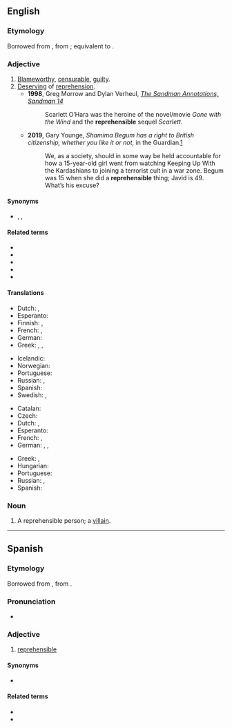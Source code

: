 {{also|répréhensible|repréhensible}}
==English==

===Etymology===
Borrowed from {{bor|en|LL.|reprehensibilis}}, from {{der|en|la|reprehendo}}; equivalent to {{suffix|en|reprehend|ible}}.

===Adjective===
{{en-adj}}

# [[blameworthy|Blameworthy]], [[censurable]], [[guilty]].
# [[deserve|Deserving]] of [[reprehension]].
#* '''1998''', Greg Morrow and Dylan Verheul, ''[https://web.archive.org/web/20080725120802/http://www.dyve.net/sandman/annotations/sm14.html The Sandman Annotations, Sandman 14]''
#*: Scarlett O’Hara was the heroine of the novel/movie ''Gone with the Wind'' and the '''reprehensible''' sequel ''Scarlett''.
#* '''2019''', Gary Younge, ''Shamima Begum has a right to British citizenship, whether you like it or not'', in the Guardian.[https://www.theguardian.com/commentisfree/2019/feb/21/shemima-begum-right-british-citizenship]
#*: We, as a society, should in some way be held accountable for how a 15-year-old girl went from watching Keeping Up With the Kardashians to joining a terrorist cult in a war zone. Begum was 15 when she did a '''reprehensible''' thing; Javid is 49. What’s his excuse?

====Synonyms====
* {{l|en|at fault}}, {{l|en|deplorable}}, {{l|en|remiss}}

====Related terms====
* {{l|en|reprehensibility}}
* {{l|en|reprehend}}
* {{l|en|reprehensive}}
* {{l|en|irreprehensible}}
* {{l|en|reprehension}}

====Translations====
{{trans-top|blameworthy}}
* Dutch: {{t+|nl|afkeurenswaardig}}, {{t+|nl|schuldig}}
* Esperanto: {{t|eo|kondamninda}}
* Finnish: {{t+|fi|moitittava}}, {{t+|fi|tuomittava}}
* French: {{t+|fr|blâmable|m|f}}, {{t+|fr|coupable|m|f}}
* German: {{t+|de|verwerflich}}
* Greek: {{t+|el|αξιόμεμπτος|m}}, {{t+|el|κατακριτέος|m}}, {{t+|el|αξιοκατάκριτος}}
{{trans-mid}}
* Icelandic: {{t|is|ámælisverður}}
* Norwegian: {{t+|no|klanderverdig}}
* Portuguese: {{t+|pt|repreensível}}
* Russian: {{t-check|ru|[[досто́йный]] [[осуждение|осужде́ния]]}} {{attention|ru|2=was "[[достойный]] [[осуждение|осуждения]]" - assumed sum-of-parts; if an idiom, remove the wikilinks to the individual words. see [[User:Kephir/gadgets/xte#Translation_fixing]]}}, {{t+|ru|предосуди́тельный}}
* Spanish: {{t+|es|reprehensible}}
* Swedish: {{t+|sv|klandervärd}}, {{t+|sv|förkastlig}}
{{trans-bottom}}

{{trans-top|deserving of reprehension}}
* Catalan: {{t|ca|reprensible}}
* Czech: {{t|cs|zavrženíhodný|m}}
* Dutch: {{t+|nl|verwerpelijk}}, {{t+|nl|afkeurenswaardig}}
* Esperanto: {{t|eo|kondamninda}}
* French: {{t+|fr|répréhensible|m|f}}, {{t+|fr|condamnable|m|f}}
* German: {{t|de|tadelnswert}}, {{t|de|rügenswert}}, {{t+|de|kritikwürdig}}
{{trans-mid}}
* Greek: {{t+|el|αξιόμεμπτος|m}}, {{t+|el|κατακριτέος|m}}
* Hungarian: {{t+|hu|elítélendő}}
* Portuguese: {{t+|pt|repreensível}}
* Russian: {{t-check|ru|[[досто́йный]] [[порицание|порица́ния]]}} {{attention|ru|2=was "[[достойный]] [[порицание|порицания]]" - assumed sum-of-parts; if an idiom, remove the wikilinks to the individual words. see [[User:Kephir/gadgets/xte#Translation_fixing]]}}, {{t-check|ru|[[досто́йный]] [[осуждение|осужде́ния]]}} {{attention|ru|2=was "[[достойный]] [[осуждение|осуждения]]" - assumed sum-of-parts; if an idiom, remove the wikilinks to the individual words. see [[User:Kephir/gadgets/xte#Translation_fixing]]}}
* Spanish: {{t+|es|reprehensible}}
{{trans-bottom}}

===Noun===
{{en-noun}}

# A reprehensible person; a [[villain]].

----

==Spanish==

===Etymology===
Borrowed from {{bor|es|LL.|reprehensibilis}}, from {{der|es|la|reprehendo}}.

===Pronunciation===
* {{es-IPA}}

===Adjective===
{{es-adj}}

# [[#English|reprehensible]]

====Synonyms====
* {{l|es|reprensible}}

====Related terms====
* {{l|es|reprehender}}
* {{l|es|reprehensión}}